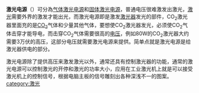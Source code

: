 {{Multiple issues|
{{Unreferenced |time=2010-03-05T05:38:44+00:00 }}
{{Orphan|time=2022-02-09T22:17:11+00:00}}
}}
'''激光电源'''（{{lang-en|laser power supply}}）可分為[[气体激光电源|气体激光电源]]和[[固体激光电源|固体激光电源]]，普通电压很难激发出激光，[[激光|激光]]需要外界的激发才能出光，而激光电源即是激发[[激光器|激光器]]发光的部件，CO<sub>2</sub>激光器里面充的是[[二氧化碳|CO<sub>2</sub>]]气体和少量其他气体，要想使CO<sub>2</sub>激光器发光，必须使CO<sub>2</sub>气体击穿才能导电，而击穿CO<sub>2</sub>气体需要很高的[[电压|电压]]，例如80W的CO<sub>2</sub>激光器大约需要3万伏的高压，这部分电压就需要激光电源来提供。简单点就是激光电源是给激光器供电的部分。

激光电源除了提供高压来激发激光以外，通常还具有控制激光器的功能，通常的激光电源可以控制激光的开停和激光的功率大小，应用在工业激光机上就是可以接受激光机上的控制信号，根据电脑主板的信号雕刻出各种深浅不一的图案。
[[category:激光|category:激光]]